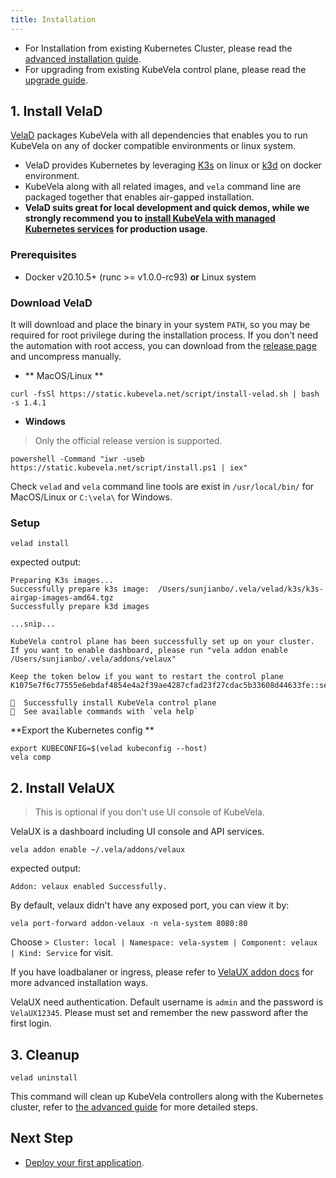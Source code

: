 ```yaml
---
title: Installation
---
```



- For Installation from existing Kubernetes Cluster, please read the [advanced installation guide](./platform-engineers/advanced-install#install-kubevela-with-existing-kubernetes-cluster).
- For upgrading from existing KubeVela control plane, please read the [upgrade guide](./platform-engineers/advanced-install#upgrade).

## 1. Install VelaD

[VelaD](https://github.com/kubevela/velad) packages KubeVela with all dependencies that enables you to run KubeVela on any of docker compatible environments or linux system.

- VelaD provides Kubernetes by leveraging [K3s](https://rancher.com/docs/k3s/latest/en/quick-start/) on linux or [k3d](https://k3d.io/) on docker environment.
- KubeVela along with all related images, and `vela` command line are packaged together that enables air-gapped installation.
- **VelaD suits great for local development and quick demos, while we strongly recommend you to [install KubeVela with managed Kubernetes services](./platform-engineers/advanced-install#install-kubevela-with-existing-kubernetes-cluster) for production usage**.

### Prerequisites

- Docker v20.10.5+ (runc >= v1.0.0-rc93) **or** Linux system

### Download VelaD

It will download and place the binary in your system `PATH`,
so you may be required for root privilege during the installation process.
If you don't need the automation with root access, you can download from the [release page](https://github.com/kubevela/velad/releases) and uncompress manually.

- ** MacOS/Linux **

```shell
curl -fsSl https://static.kubevela.net/script/install-velad.sh | bash -s 1.4.1
```

- **Windows**

> Only the official release version is supported.

```shell
powershell -Command "iwr -useb https://static.kubevela.net/script/install.ps1 | iex"
```

Check `velad` and `vela` command line tools are exist in `/usr/local/bin/` for MacOS/Linux or `C:\vela\` for Windows.

### Setup

```shell
velad install
```

expected output:

```
Preparing K3s images...
Successfully prepare k3s image:  /Users/sunjianbo/.vela/velad/k3s/k3s-airgap-images-amd64.tgz
Successfully prepare k3d images

...snip...

KubeVela control plane has been successfully set up on your cluster.
If you want to enable dashboard, please run "vela addon enable /Users/sunjianbo/.vela/addons/velaux"

Keep the token below if you want to restart the control plane
K1075e7f6c77555e6ebdaf4854e4a2f39ae4287cfad23f27cdac5b33608d44633fe::server:zSpzbdbGzVxOwfBvvjgT

🚀  Successfully install KubeVela control plane
🔭  See available commands with `vela help`
```

**Export the Kubernetes config **

```
export KUBECONFIG=$(velad kubeconfig --host)
vela comp
```

## 2. Install VelaUX

> This is optional if you don't use UI console of KubeVela.

VelaUX is a dashboard including UI console and API services.

```shell script
vela addon enable ~/.vela/addons/velaux
```

expected output:

```
Addon: velaux enabled Successfully.
```

By default, velaux didn't have any exposed port, you can view it by:

```
vela port-forward addon-velaux -n vela-system 8080:80
```

Choose `> Cluster: local | Namespace: vela-system | Component: velaux | Kind: Service` for visit.

If you have loadbalaner or ingress, please refer to [VelaUX addon docs](./reference/addons/velaux) for more advanced installation ways.

VelaUX need authentication. Default username is `admin` and the password is `VelaUX12345`. Please must set and remember the new password after the first login.

## 3. Cleanup

```
velad uninstall
```

This command will clean up KubeVela controllers along with the Kubernetes cluster, refer to [the advanced guide](./platform-engineers/advanced-install#uninstall) for more detailed steps.

## Next Step

- [Deploy your first application](./quick-start).
